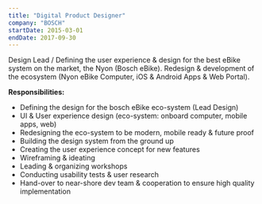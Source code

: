 ```yaml
---
title: "Digital Product Designer"
company: "BOSCH"
startDate: 2015-03-01
endDate: 2017-09-30
---
```


Design Lead / Defining the user experience & design for the best eBike system on the market, the Nyon (Bosch eBike). Redesign & development of the ecosystem (Nyon eBike Computer, iOS & Android Apps & Web Portal).

**Responsibilities:**
- Defining the design for the bosch eBike eco-system (Lead Design)
- UI & User experience design (eco-system: onboard computer, mobile apps, web)
- Redesigning the eco-system to be modern, mobile ready & future proof
- Building the design system from the ground up
- Creating the user experience concept for new features
- Wireframing & ideating
- Leading & organizing workshops
- Conducting usability tests & user research
- Hand-over to near-shore dev team & cooperation to ensure high quality implementation